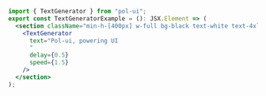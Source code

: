 ```jsx
import { TextGenerator } from "pol-ui";
export const TextGeneratorExample = (): JSX.Element => (
  <section className="min-h-[400px] w-full bg-black text-white text-4xl text-center font-bold py-20 flex flex-col justify-center">
    <TextGenerator
      text="Pol-ui, powering UI
      "
      delay={0.5}
      speed={1.5}
    />
  </section>
);
```
